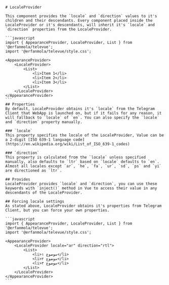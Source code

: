
<Meta title="Providers/LocaleProvider" />

<div className="sb-container">

    # LocaleProvider

    This component provides the `locale` and `direction` values to it's children and their descendants. Every component placed inside the LocaleProvider or it's descendants, will inherit it's `locale` and `direction` properties from the LocaleProvider.

    ```javascript
    import { AppearanceProvider, LocaleProvider, List } from '@erfanmola/televue';
    import '@erfanmola/televue/style.css';

    <AppearanceProvider>
        <LocaleProvider>
            <List>
                <li>Item 1</li>
                <li>Item 2</li>
                <li>Item 3</li>
            </List>
        </LocaleProvider>
    </AppearanceProvider>
    ```
    ## Properties
    By default, LocaleProvider obtains it's `locale` from the Telegram Client that WebApp is launched on, but if it fails for any reason, it will fallback to `locale` of `en`. You can also specify the `locale` and `direction` property manually.

    ### `locale`
    This property specifies the locale of the LocaleProvider, Value can be a 2-digit [ISO 639-1 language code](https://en.wikipedia.org/wiki/List_of_ISO_639-1_codes)

    ### `direction`
    This property is calculated from the `locale` unless specified manually, also defaults to `ltr` based on `locale` defaults to `en`. Almost all locales except `ar`, `he`, `fa`, `ur`, `sd`, `ps` and `yi` are directioned as `ltr`.

    ## Provides
    LocaleProvider provides `locale` and `direction`, you can use these keywords with `inject()` method in Vue to access their value in any descendants of the LocaleProvider.

    ## Forcing locale settings
    As stated above, LocaleProvider obtains it's properties from Telegram Client, but you can force your own properties.

    ```javascript
    import { AppearanceProvider, LocaleProvider, List } from '@erfanmola/televue';
    import '@erfanmola/televue/style.css';

    <AppearanceProvider>
        <LocaleProvider locale="ar" direction="rtl">
            <List>
                <li>موضوع ١</li>
                <li>موضوع ٢</li>
                <li>موضوع ٣</li>
            </List>
        </LocaleProvider>
    </AppearanceProvider>
    ```
</div>

<style>

</style>
